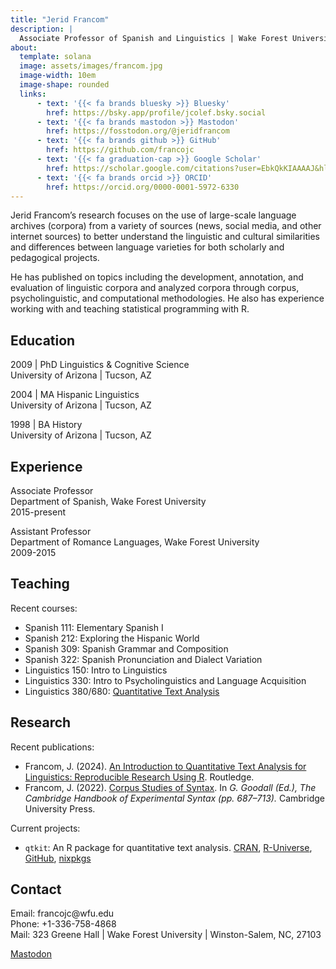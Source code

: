 ```yaml
---
title: "Jerid Francom"
description: |
  Associate Professor of Spanish and Linguistics | Wake Forest University
about:
  template: solana
  image: assets/images/francom.jpg
  image-width: 10em 
  image-shape: rounded
  links:
      - text: '{{< fa brands bluesky >}} Bluesky'
        href: https://bsky.app/profile/jcolef.bsky.social
      - text: '{{< fa brands mastodon >}} Mastodon'
        href: https://fosstodon.org/@jeridfrancom
      - text: '{{< fa brands github >}} GitHub'
        href: https://github.com/francojc
      - text: '{{< fa graduation-cap >}} Google Scholar'
        href: https://scholar.google.com/citations?user=EbkQkKIAAAAJ&hl=en
      - text: '{{< fa brands orcid >}} ORCID'
        href: https://orcid.org/0000-0001-5972-6330
---
```


Jerid Francom's research focuses on the use of large-scale language archives (corpora) from a variety of sources (news, social media, and other internet sources) to better understand the linguistic and cultural similarities and differences between language varieties for both scholarly and pedagogical projects.

He has published on topics including the development, annotation, and evaluation of linguistic corpora and analyzed corpora through corpus, psycholinguistic, and computational methodologies. He also has experience working with and teaching statistical programming with R.

::: panel-tabset
## Education

2009 \| PhD Linguistics & Cognitive Science\
University of Arizona \| Tucson, AZ

2004 \| MA Hispanic Linguistics\
University of Arizona \| Tucson, AZ

1998 \| BA History\
University of Arizona \| Tucson, AZ

## Experience

Associate Professor\
Department of Spanish, Wake Forest University\
2015-present

Assistant Professor\
Department of Romance Languages, Wake Forest University\
2009-2015

## Teaching

Recent courses:

- Spanish 111: Elementary Spanish I
- Spanish 212: Exploring the Hispanic World
- Spanish 309: Spanish Grammar and Composition
- Spanish 322: Spanish Pronunciation and Dialect Variation
- Linguistics 150: Intro to Linguistics
- Linguistics 330: Intro to Psycholinguistics and Language Acquisition
- Linguistics 380/680: [Quantitative Text Analysis](https://lin-380-s24.github.io/)

## Research

Recent publications:

- Francom, J. (2024). [An Introduction to Quantitative Text Analysis for Linguistics: Reproducible Research Using R](https://www.routledge.com/An-Introduction-to-Quantitative-Text-Analysis-for-Linguistics-Reproducible-Research-Using-R/Francom/p/book/9781032494265). Routledge.
- Francom, J. (2022). [Corpus Studies of Syntax](https://www.cambridge.org/us/academic/subjects/languages-linguistics/grammar-and-syntax/cambridge-handbook-experimental-syntax). In *G. Goodall (Ed.), The Cambridge Handbook of Experimental Syntax (pp. 687--713).* Cambridge University Press.

Current projects:

- `qtkit`: An R package for quantitative text analysis. [CRAN](https://cran.r-project.org/package=qtkit), [R-Universe](https://qtalr.r-universe.dev/qtkit), [GitHub](https://github.com/qtalr/qtkit), [nixpkgs](https://search.nixos.org/packages?channel=unstable&from=0&size=50&sort=relevance&type=packages&query=qtkit)

## Contact

Email: francojc\@wfu.edu\
Phone: +1-336-758-4868\
Mail: 323 Greene Hall \| Wake Forest University \| Winston-Salem, NC, 27103
:::

<a rel="me" href="https://fosstodon.org/@jeridfrancom" class="hidden-link">Mastodon</a>
